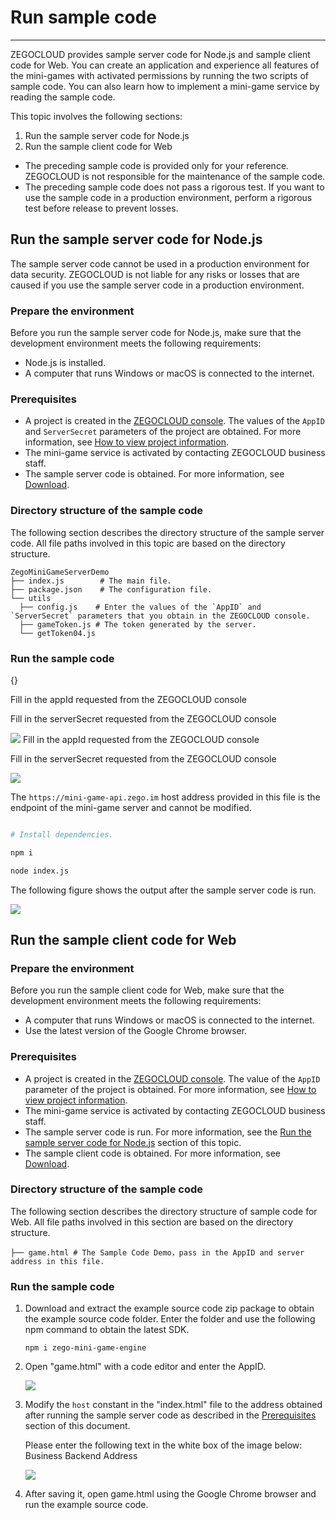 # Run sample code

- - -

ZEGOCLOUD provides sample server code for Node.js and sample client code for Web. You can create an application and experience all features of the mini-games with activated permissions by running the two scripts of sample code. You can also learn how to implement a mini-game service by reading the sample code.

This topic involves the following sections:

1. Run the sample server code for Node.js
2. Run the sample client code for Web

<Warning title="Warning">

- The preceding sample code is provided only for your reference. ZEGOCLOUD is not responsible for the maintenance of the sample code.
- The preceding sample code does not pass a rigorous test. If you want to use the sample code in a production environment, perform a rigorous test before release to prevent losses.

</Warning>

## Run the sample server code for Node.js

<Warning title="Warning">

The sample server code cannot be used in a production environment for data security. ZEGOCLOUD is not liable for any risks or losses that are caused if you use the sample server code in a production environment.

</Warning>

### Prepare the environment

Before you run the sample server code for Node.js, make sure that the development environment meets the following requirements:

- Node.js is installed.
- A computer that runs Windows or macOS is connected to the internet.

### Prerequisites

- A project is created in the [ZEGOCLOUD console](https://console.zegocloud.com). The values of the `AppID` and `ServerSecret` parameters of the project are obtained. For more information, see [How to view project information](https://www.zegocloud.com/docs/admin-console/view-project-information).
- The mini-game service is activated by contacting ZEGOCLOUD business staff.
- The sample server code is obtained. For more information, see [Download](../Download.mdx).

### Directory structure of the sample code

The following section describes the directory structure of the sample server code. All file paths involved in this topic are based on the directory structure.

```tree
ZegoMiniGameServerDemo
├── index.js        # The main file.
├── package.json    # The configuration file.
└── utils
  ├── config.js    # Enter the values of the `AppID` and `ServerSecret` parameters that you obtain in the ZEGOCLOUD console.
  ├── gameToken.js # The token generated by the server. 
  └── getToken04.js 
```

### Run the sample code

<Steps>
<Step title="Decompress the `ZegoMiniGameServerDemo.zip` package of the sample server code to obtain the `ZegoMiniGameServerDemo` folder.">
{}
</Step>
<Step title="Modify the `ZegoMiniGameServerDemo/utils/config.js` file by specifying the `appID` parameter in the red-framed part as shown in the following figure.">

Fill in the appId requested from the ZEGOCLOUD console

Fill in the serverSecret  requested from the ZEGOCLOUD console

<Frame width="512" height="auto" caption="">
<img src="https://doc-media.zego.im/sdk-doc/Pics/zegocloud/mini_game/new1ServerSecret.jpeg" />
</Frame>

</Step>

<Step title="In the `ZegoMiniGameServerDemo/utils/config.js` file, specify the `serverSecret` parameter.">
Fill in the appId requested from the ZEGOCLOUD console

Fill in the serverSecret  requested from the ZEGOCLOUD console
<Frame width="512" height="auto" caption="">
<img src="https://doc-media.zego.im/sdk-doc/Pics/zegocloud/mini_game/new2ServerSecret.jpeg" />
</Frame>

<Warning title="Warning">

The `https://mini-game-api.zego.im` host address provided in this file is the endpoint of the mini-game server and cannot be modified.

</Warning>
</Step>
<Step title="Go to the `ZegoMiniGameServerDemo` folder and run the following code on the terminal to start the mini-game server.">

```bash

# Install dependencies.

npm i  

node index.js
```

</Step>

<Step title="Obtain the server address, which can be used as the backend address in the sample client code">

The following figure shows the output after the sample server code is run.

<Frame width="512" height="auto" caption=""><img src="https://doc-media.zego.im/sdk-doc/Pics/MiniGames/server_sourcecodes_address.jpeg" /></Frame>

</Step>
</Steps>



## Run the sample client code for Web

### Prepare the environment

Before you run the sample client code for Web, make sure that the development environment meets the following requirements:

- A computer that runs Windows or macOS is connected to the internet.
- Use the latest version of the Google Chrome browser.


### Prerequisites


- A project is created in the [ZEGOCLOUD console](https://console.zegocloud.com). The value of the `AppID` parameter of the project is obtained. For more information, see [How to view project information](https://www.zegocloud.com/docs/admin-console/view-project-information).
- The mini-game service is activated by contacting ZEGOCLOUD business staff.
- The sample server code is run. For more information, see the [Run the sample server code for Node.js](#run-the-sample-server-code-for-nodejs) section of this topic.
- The sample client code is obtained. For more information, see [Download](../Download.mdx).


### Directory structure of the sample code

The following section describes the directory structure of sample code for Web. All file paths involved in this section are based on the directory structure.

```tree
├── game.html # The Sample Code Demo，pass in the AppID and server address in this file.
```

### Run the sample code

1. Download and extract the example source code zip package to obtain the example source code folder. Enter the folder and use the following npm command to obtain the latest SDK.

    ```
    npm i zego-mini-game-engine
    ```

2. Open "game.html" with a code editor and enter the AppID.

    <Frame width="512" height="auto" caption="">
      <img src="https://doc-media.zego.im/sdk-doc/Pics/MiniGames/16587_1.jpeg" />
    </Frame>

3. Modify the `host` constant in the "index.html" file to the address obtained after running the sample server code as described in the [Prerequisites](#prerequisites) section of this document.

    Please enter the following text in the white box of the image below: Business Backend Address   

    <Frame width="512" height="auto" caption="">
      <img src="https://doc-media.zego.im/sdk-doc/Pics/MiniGames/16587_2.jpeg" />
    </Frame>

4. After saving it, open game.html using the Google Chrome browser and run the example source code.

